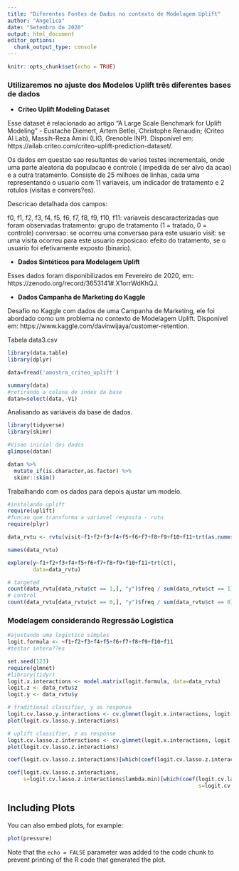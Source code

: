 ```yaml
---
title: "Diferentes Fontes de Dados no contexto de Modelagem Uplift"
author: "Angelica"
date: "Setembro de 2020"
output: html_document
editor_options: 
  chunk_output_type: console
---
```


```r
knitr::opts_chunk$set(echo = TRUE)
```

### Utilizaremos no ajuste dos Modelos Uplift três diferentes bases de dados

  - **Criteo Uplift Modeling Dataset**
  
  Esse dataset é relacionado ao artigo “A Large Scale Benchmark for Uplift Modeling” - Eustache Diemert, Artem Betlei, Christophe Renaudin; (Criteo AI Lab), Massih-Reza Amini (LIG, Grenoble INP). Disponível em: https://ailab.criteo.com/criteo-uplift-prediction-dataset/.
  
  Os dados em questao sao resultantes de varios testes incrementais, onde uma parte aleatoria da populacao é controle ( impedida de ser alvo da acao) e a outra tratamento. Consiste de 25 milhoes de linhas, cada uma representando o usuario com 11 variaveis, um indicador de tratamento e 2 rotulos (visitas e convers?es).

Descricao detalhada dos campos:

f0, f1, f2, f3, f4, f5, f6, f7, f8, f9, f10, f11: variaveis descaracterizadas que foram observadas 
tratamento: grupo de tratamento (1 = tratado, 0 = controle)
conversao: se ocorreu uma conversao para este usuario 
visit: se uma visita ocorreu para este usuario
exposicao: efeito do tratamento, se o usuario foi efetivamente exposto (binario).

 
  - **Dados Sintéticos para Modelagem Uplift**
  
  Esses dados foram disponibilizados em Fevereiro de 2020, em: https://zenodo.org/record/3653141#.X1orrWdKhQJ.
  
  - **Dados Campanha de Marketing do Kaggle**
  
  Desafio no Kaggle com dados de uma Campanha de Marketing, ele foi abordado como um problema no contexto de Modelagem Uplift. Disponível em: https://www.kaggle.com/davinwijaya/customer-retention.

Tabela data3.csv



```r
library(data.table)
library(dplyr)

data=fread('amostra_criteo_uplift')

summary(data)
#retirando a coluna de index da base
datan=select(data,-V1)
```

Analisando as variáveis da base de dados.

```r
library(tidyverse)
library(skimr)

#Visao inicial dos dados
glimpse(datan)

datan %>%
  mutate_if(is.character,as.factor) %>%
  skimr::skim()

```

Trabalhando com os dados para depois ajustar um modelo.

```r
#instalando uplift
require(uplift)
#funcao que transforma a variavel resposta - rvtu
require(plyr)

data_rvtu <- rvtu(visit~f1+f2+f3+f4+f5+f6+f7+f8+f9+f10+f11+trt(as.numeric(treatment)),datan,method="none")

names(data_rvtu)

explore(y~f1+f2+f3+f4+f5+f6+f7+f8+f9+f10+f11+trt(ct),
        data=data_rvtu)

# targeted
count(data_rvtu[data_rvtu$ct == 1,], "y")$freq / sum(data_rvtu$ct == 1)
# control
count(data_rvtu[data_rvtu$ct == 0,], "y")$freq / sum(data_rvtu$ct == 0)

```


### Modelagem considerando Regressão Logistica

```r

#ajustando uma logistico simples
logit.formula <- ~f1+f2+f3+f4+f5+f6+f7+f8+f9+f10+f11
#testar intera??es

set.seed(123)
require(glmnet)
#library(tidyr)
logit.x.interactions <- model.matrix(logit.formula, data=data_rvtu)
logit.z <- data_rvtu$z
logit.y <- data_rvtu$y

# traditional classifier, y as response
logit.cv.lasso.y.interactions <- cv.glmnet(logit.x.interactions, logit.y, alpha=1, family="binomial")
plot(logit.cv.lasso.y.interactions)

# uplift classifier, z as response
logit.cv.lasso.z.interactions <- cv.glmnet(logit.x.interactions, logit.z, alpha=1, family="binomial")
plot(logit.cv.lasso.z.interactions)

coef(logit.cv.lasso.z.interactions)[which(coef(logit.cv.lasso.z.interactions) != 0),]

coef(logit.cv.lasso.z.interactions,
     s=logit.cv.lasso.z.interactions$lambda.min)[which(coef(logit.cv.lasso.z.interactions,
                                                            s=logit.cv.lasso.z.interactions$lambda.min) !=0),]
```

## Including Plots

You can also embed plots, for example:

```r
plot(pressure)
```

Note that the `echo = FALSE` parameter was added to the code chunk to prevent printing of the R code that generated the plot.
